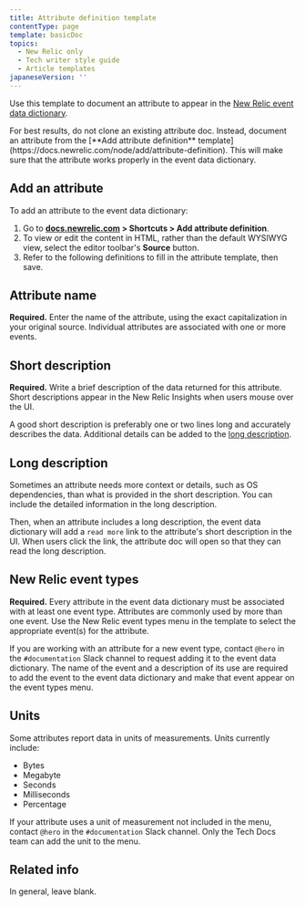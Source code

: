 ```yaml
---
title: Attribute definition template
contentType: page
template: basicDoc
topics:
  - New Relic only
  - Tech writer style guide
  - Article templates
japaneseVersion: ''
---
```


Use this template to document an attribute to appear in the [New Relic event data dictionary](https://docs.newrelic.com/attribute-dictionary).

<Callout variant="important">
  For best results, do not clone an existing attribute doc. Instead, document an attribute from the [**Add attribute definition** template](https://docs.newrelic.com/node/add/attribute-definition). This will make sure that the attribute works properly in the event data dictionary.
</Callout>

## Add an attribute

To add an attribute to the event data dictionary:

1. Go to **[docs.newrelic.com](https://docs.newrelic.com) > Shortcuts > Add attribute definition**.
2. To view or edit the content in HTML, rather than the default WYSIWYG view, select the editor toolbar's **Source** button.
3. Refer to the following definitions to fill in the attribute template, then save.

## Attribute name

**Required.** Enter the name of the attribute, using the exact capitalization in your original source. Individual attributes are associated with one or more events.

## Short description

**Required.** Write a brief description of the data returned for this attribute. Short descriptions appear in the New Relic Insights when users mouse over the UI.

A good short description is preferably one or two lines long and accurately describes the data. Additional details can be added to the [long description](#long-desc).

## Long description

Sometimes an attribute needs more context or details, such as OS dependencies, than what is provided in the short description. You can include the detailed information in the long description.

Then, when an attribute includes a long description, the event data dictionary will add a `read more` link to the attribute's short description in the UI. When users click the link, the attribute doc will open so that they can read the long description.

## New Relic event types

**Required.** Every attribute in the event data dictionary must be associated with at least one event type. Attributes are commonly used by more than one event. Use the New Relic event types menu in the template to select the appropriate event(s) for the attribute.

If you are working with an attribute for a new event type, contact `@hero` in the `#documentation` Slack channel to request adding it to the event data dictionary. The name of the event and a description of its use are required to add the event to the event data dictionary and make that event appear on the event types menu.

## Units

Some attributes report data in units of measurements. Units currently include:

* Bytes
* Megabyte
* Seconds
* Milliseconds
* Percentage

If your attribute uses a unit of measurement not included in the menu, contact `@hero` in the `#documentation` Slack channel. Only the Tech Docs team can add the unit to the menu.

## Related info

In general, leave blank.
